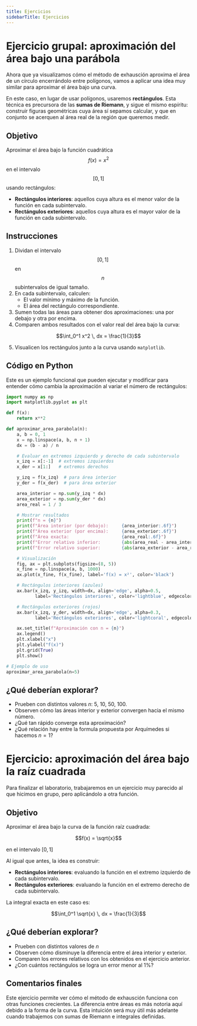```yaml
---
title: Ejercicios
sidebarTitle: Ejercicios
---
```


<link
  rel="stylesheet"
  href="https://cdn.jsdelivr.net/npm/katex/dist/katex.css"
/>

# Ejercicio grupal: aproximación del área bajo una parábola

Ahora que ya visualizamos cómo el método de exhausción aproxima el área de un círculo encerrándolo entre polígonos, vamos a aplicar una idea muy similar para aproximar el área bajo una curva.

En este caso, en lugar de usar polígonos, usaremos **rectángulos**. Esta técnica es precursora de las **sumas de Riemann**, y sigue el mismo espíritu: construir figuras geométricas cuya área sí sepamos calcular, y que en conjunto se acerquen al área real de la región que queremos medir.

## Objetivo

Aproximar el área bajo la función cuadrática $$f(x) = x^2$$ en el intervalo $$[0, 1]$$ usando rectángulos:

- **Rectángulos interiores**: aquellos cuya altura es el menor valor de la función en cada subintervalo.
- **Rectángulos exteriores**: aquellos cuya altura es el mayor valor de la función en cada subintervalo.

## Instrucciones

1. Dividan el intervalo $$[0, 1]$$ en $$n$$ subintervalos de igual tamaño.
2. En cada subintervalo, calculen:
   - El valor mínimo y máximo de la función.
   - El área del rectángulo correspondiente.
3. Sumen todas las áreas para obtener dos aproximaciones: una por debajo y otra por encima.
4. Comparen ambos resultados con el valor real del área bajo la curva:

```math
\int_0^1 x^2 \, dx = \frac{1}{3}
```

5. Visualicen los rectángulos junto a la curva usando `matplotlib`.

## Código en Python

Este es un ejemplo funcional que pueden ejecutar y modificar para entender cómo cambia la aproximación al variar el número de rectángulos:

```python
import numpy as np
import matplotlib.pyplot as plt

def f(x):
    return x**2

def aproximar_area_parabola(n):
    a, b = 0, 1
    x = np.linspace(a, b, n + 1)
    dx = (b - a) / n

    # Evaluar en extremos izquierdo y derecho de cada subintervalo
    x_izq = x[:-1]  # extremos izquierdos
    x_der = x[1:]   # extremos derechos

    y_izq = f(x_izq)  # para área interior
    y_der = f(x_der)  # para área exterior

    area_interior = np.sum(y_izq * dx)
    area_exterior = np.sum(y_der * dx)
    area_real = 1 / 3

    # Mostrar resultados
    print(f"n = {n}")
    print(f"Área interior (por debajo):     {area_interior:.6f}")
    print(f"Área exterior (por encima):     {area_exterior:.6f}")
    print(f"Área exacta:                    {area_real:.6f}")
    print(f"Error relativo inferior:        {abs(area_real - area_interior) / area_real:.2%}")
    print(f"Error relativo superior:        {abs(area_exterior - area_real) / area_real:.2%}")

    # Visualización
    fig, ax = plt.subplots(figsize=(8, 5))
    x_fine = np.linspace(a, b, 1000)
    ax.plot(x_fine, f(x_fine), label='f(x) = x²', color='black')

    # Rectángulos interiores (azules)
    ax.bar(x_izq, y_izq, width=dx, align='edge', alpha=0.5,
           label='Rectángulos interiores', color='lightblue', edgecolor='black', linewidth=1)

    # Rectángulos exteriores (rojos)
    ax.bar(x_izq, y_der, width=dx, align='edge', alpha=0.3,
           label='Rectángulos exteriores', color='lightcoral', edgecolor='black', linewidth=1)

    ax.set_title(f"Aproximación con n = {n}")
    ax.legend()
    plt.xlabel("x")
    plt.ylabel("f(x)")
    plt.grid(True)
    plt.show()

# Ejemplo de uso
aproximar_area_parabola(n=5)
```

## ¿Qué deberían explorar?

- Prueben con distintos valores $n$: 5, 10, 50, 100.
- Observen cómo las áreas interior y exterior convergen hacia el mismo número.
- ¿Qué tan rápido converge esta aproximación?
- ¿Qué relación hay entre la formula propuesta por Arquímedes si hacemos $n = 1$?

# Ejercicio: aproximación del área bajo la raíz cuadrada

Para finalizar el laboratorio, trabajaremos en un ejercicio muy parecido al que hicimos en grupo, pero aplicándolo a otra función.

## Objetivo

Aproximar el área bajo la curva de la función raíz cuadrada:

```math
f(x) = \sqrt{x}
```

en el intervalo $[0, 1]$

Al igual que antes, la idea es construir:

- **Rectángulos interiores**: evaluando la función en el extremo izquierdo de cada subintervalo.
- **Rectángulos exteriores**: evaluando la función en el extremo derecho de cada subintervalo.

La integral exacta en este caso es:

```math
\int_0^1 \sqrt{x} \, dx = \frac{1}{3}
```

## ¿Qué deberían explorar?

- Prueben con distintos valores de $n$
- Observen cómo disminuye la diferencia entre el área interior y exterior.
- Comparen los errores relativos con los obtenidos en el ejercicio anterior.
- ¿Con cuántos rectángulos se logra un error menor al 1%?

## Comentarios finales

Este ejercicio permite ver cómo el método de exhausción funciona con otras funciones crecientes. La diferencia entre áreas es más notoria aquí debido a la forma de la curva. Esta intuición será muy útil más adelante cuando trabajemos con sumas de Riemann e integrales definidas.
